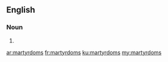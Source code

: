 ==English==

===Noun===
{{head|en}}

# {{plural of|martyrdom}}

[[ar:martyrdoms]]
[[fr:martyrdoms]]
[[ku:martyrdoms]]
[[my:martyrdoms]]